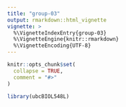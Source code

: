 ```yaml
---
title: "group-03"
output: rmarkdown::html_vignette
vignette: >
  %\VignetteIndexEntry{group-03}
  %\VignetteEngine{knitr::rmarkdown}
  %\VignetteEncoding{UTF-8}
---
```


```r
knitr::opts_chunk$set(
  collapse = TRUE,
  comment = "#>"
)
```

```r
library(ubcBIOL548L)
```
